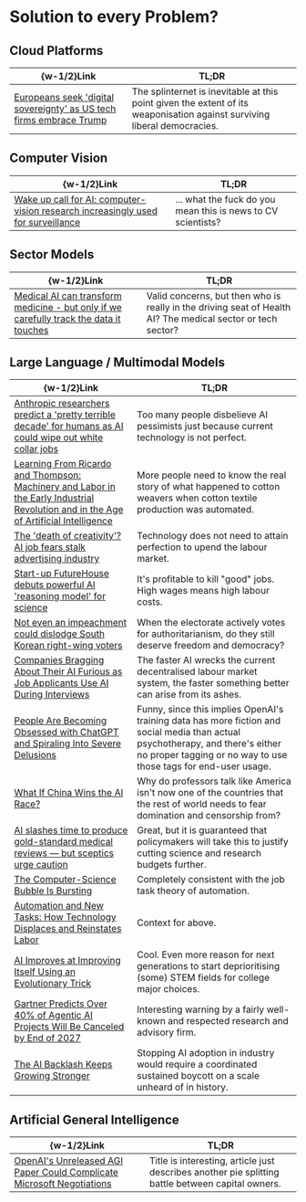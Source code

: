 #   Solution to every Problem?

##  Cloud Platforms

|  \{w-1/2\}Link  |  TL;DR  |
|  ----  |  ----  |
|  [Europeans seek 'digital sovereignty' as US tech firms embrace Trump](https://www.reuters.com/business/media-telecom/europeans-seek-digital-sovereignty-us-tech-firms-embrace-trump-2025-06-21)  |  The splinternet is inevitable at this point given the extent of its weaponisation against surviving liberal democracies.  |

##  Computer Vision

|  \{w-1/2\}Link  |  TL;DR  |
|  ----  |  ----  |
|  [Wake up call for AI: computer-vision research increasingly used for surveillance](https://www.nature.com/articles/d41586-025-01745-1)  |  ... what the fuck do you mean this is news to CV scientists?  |

##  Sector Models

|  \{w-1/2\}Link  |  TL;DR  |
|  ----  |  ----  |
|  [Medical AI can transform medicine - but only if we carefully track the data it touches](https://www.nature.com/articles/d41586-025-01946-8)  |  Valid concerns, but then who is really in the driving seat of Health AI? The medical sector or tech sector?  |

##  Large Language / Multimodal Models

|  \{w-1/2\}Link  |  TL;DR  |
|  ----  |  ----  |
|  [Anthropic researchers predict a 'pretty terrible decade' for humans as AI could wipe out white collar jobs](https://old.reddit.com/r/Futurology/comments/1l5spw3/anthropic_researchers_predict_a_pretty_terrible)  |  Too many people disbelieve AI pessimists just because current technology is not perfect.  |
|  [Learning From Ricardo and Thompson: Machinery and Labor in the Early Industrial Revolution and in the Age of Artificial Intelligence](https://www.annualreviews.org/content/journals/10.1146/annurev-economics-091823-025129)  |  More people need to know the real story of what happened to cotton weavers when cotton textile production was automated.  |
|  [The 'death of creativity'? AI job fears stalk advertising industry](https://www.theguardian.com/technology/2025/jun/09/ai-advertising-industry-google-facebook-meta-ads)  |  Technology does not need to attain perfection to upend the labour market.  |
|  [Start-up FutureHouse debuts powerful AI 'reasoning model' for science](https://www.nature.com/articles/d41586-025-01753-1)  |  It's profitable to kill "good" jobs. High wages means high labour costs.  |
|  [Not even an impeachment could dislodge South Korean right-wing voters](https://www.channelnewsasia.com/commentary/south-korea-election-lee-jae-myung-democracy-polarisation-yoon-suk-yeol-5168856)  |  When the electorate actively votes for authoritarianism, do they still deserve freedom and democracy?  |
|  [Companies Bragging About Their AI Furious as Job Applicants Use AI During Interviews](https://futurism.com/companies-bragging-ai-job-applicants)  |  The faster AI wrecks the current decentralised labour market system, the faster something better can arise from its ashes.  |
|  [People Are Becoming Obsessed with ChatGPT and Spiraling Into Severe Delusions](https://futurism.com/chatgpt-mental-health-crises)  |  Funny, since this implies OpenAI's training data has more fiction and social media than actual psychotherapy, and there's either no proper tagging or no way to use those tags for end-user usage.  |
|  [What If China Wins the AI Race?](https://www.foreignaffairs.com/united-states/what-if-china-wins-ai-race)  |  Why do professors talk like America isn't now one of the countries that the rest of world needs to fear domination and censorship from?  |
|  [AI slashes time to produce gold-standard medical reviews — but sceptics urge caution](https://www.nature.com/articles/d41586-025-01942-y)  |  Great, but it is guaranteed that policymakers will take this to justify cutting science and research budgets further.  |
|  [The Computer-Science Bubble Is Bursting](https://www.theatlantic.com/economy/archive/2025/06/computer-science-bubble-ai/683242)  |  Completely consistent with the job task theory of automation.  |
|  [Automation and New Tasks: How Technology Displaces and Reinstates Labor](http://doi.org/10.1257/jep.33.2.3)  |  Context for above.  |
|  [AI Improves at Improving Itself Using an Evolutionary Trick](https://spectrum.ieee.org/evolutionary-ai-coding-agents)  |  Cool. Even more reason for next generations to start deprioritising (some) STEM fields for college major choices.  |
|  [Gartner Predicts Over 40% of Agentic AI Projects Will Be Canceled by End of 2027](https://www.gartner.com/en/newsroom/press-releases/2025-06-25-gartner-predicts-over-40-percent-of-agentic-ai-projects-will-be-canceled-by-end-of-2027)  |  Interesting warning by a fairly well-known and respected research and advisory firm.  |
|  [The AI Backlash Keeps Growing Stronger](https://www.wired.com/story/generative-ai-backlash)  |  Stopping AI adoption in industry would require a coordinated sustained boycott on a scale unheard of in history.  |

##  Artificial General Intelligence

|  \{w-1/2\}Link  |  TL;DR  |
|  ----  |  ----  |
|  [OpenAI's Unreleased AGI Paper Could Complicate Microsoft Negotiations](https://www.wired.com/story/openai-five-levels-agi-paper-microsoft-negotiations)  |  Title is interesting, article just describes another pie splitting battle between capital owners.  |
